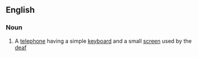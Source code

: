 ==English==

===Noun===
{{en-noun}}

#{{UK}} A [[telephone]] having a simple [[keyboard]] and a small [[screen]] used by the [[deaf]]